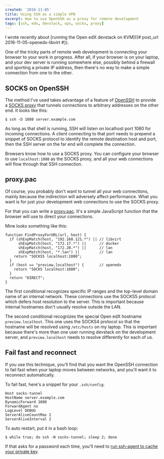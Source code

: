 ```yaml
---
created: '2016-11-05'
title: Using SSH as a simple VPN
excerpt: How to use OpenSSH as a proxy for remote development
tags: [ssh, edx, devstack, vpn, socks, proxy]
---
```


I wrote recently about
[running the Open edX devstack on KVM]({# post_url 2016-11-05-openedx-libvirt #}).

One of the tricky parts of remote web development is connecting your browser to
your work in progress. After all, if your browser is on your laptop, and your
dev server is running somewhere else, possibly behind a firewall and sporting a
private IP address, then there's no way to make a simple connection from one to
the other.

## SOCKS on OpenSSH

The method I've used takes advantage of a feature of
[OpenSSH](https://www.openssh.com/)
to provide a
[SOCKS proxy](https://en.wikipedia.org/wiki/SOCKS)
that tunnels connections to arbitrary addresses on the other end.
It looks like this:

    $ ssh -D 1080 server.example.com

As long as that shell is running, SSH will listen on localhost port 1080 for
incoming connections. A client connecting to that port needs to prepend a
snippet of SOCKS protocol to identify the remote destination host and port, then
the SSH server on the far end will complete the connection.

Browsers know how to use a SOCKS proxy. You can configure your browser to use
`localhost:1080` as the SOCKS proxy, and all your web connections will flow
through that SSH connection.

## proxy.pac

Of course, you probably don't want to tunnel all your web connections, mainly
because the indirection will adversely affect performance. What you want is for
just your development web connections to use the SOCKS proxy.

For that you can write
a [proxy.pac](https://en.wikipedia.org/wiki/Proxy_auto-config). It's a simple
JavaScript function that the browser will use to direct your connections.

Mine looks something like this:

    function FindProxyForURL(url, host) {
      if (shExpMatch(host, "192.168.121.*") || // libvirt
          shExpMatch(host, "172.17.*") ||      // docker
          shExpMatch(host, "172.20.*") ||      // lan
          shExpMatch(host, "*.lan") ||         // lan
        return "SOCKS5 localhost:1080";
      }
      if (host == "preview.localhost") {       // openedx
        return "SOCKS localhost:1080";
      }
      return "DIRECT";
    }

The first conditional recognizes specific IP ranges and the top-level domain
name of an internal network. These connections use the SOCKS5 protocol which
defers host resolution to the server. This is important because internal
hostnames don't usually resolve outside the LAN.

The second conditional recognizes the special Open edX hostname
`preview.localhost`. This one uses the SOCKS4 protocol so that the hostname will
be resolved using `/etc/hosts` on my laptop. This is important because there's
more than one user running devstack on the development server, and
`preview.localhost` needs to resolve differently for each of us.

## Fail fast and reconnect

If you use this technique, you'll find that you want the OpenSSH connection to
fail fast when your laptop moves between networks, and you'll want it to
reconnect automatically.

To fail fast, here's a snippet for your `.ssh/config`:

    Host socks-tunnel
    HostName server.example.com
    DynamicForward 1080
    ForwardAgent no
    LogLevel DEBUG
    ServerAliveCountMax 2
    ServerAliveInterval 2

To auto restart, put it in a bash loop:

    $ while true; do ssh -N socks-tunnel; sleep 2; done

If that asks for a password each time, you'll need to
[run ssh-agent to cache your private key](http://mah.everybody.org/docs/ssh).
